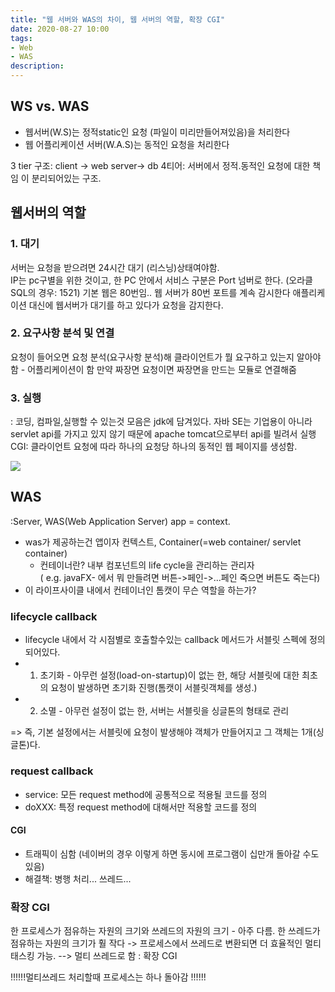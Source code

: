 ```yaml
---
title: "웹 서버와 WAS의 차이, 웹 서버의 역할, 확장 CGI"
date: 2020-08-27 10:00
tags:
- Web
- WAS
description: 
---
```


## WS vs. WAS

- 웹서버(W.S)는 정적static인 요청 (파일이 미리만들어져있음)을 처리한다
- 웹 어플리케이션 서버(W.A.S)는 동적인 요청을 처리한다

3 tier 구조: client -> web server-> db
4티어: 서버에서 정적.동적인 요청에 대한 책임 이 분리되어있는 구조.

## 웹서버의 역할

### 1. 대기

서버는 요청을 받으려면 24시간 대기 (리스닝)상태여야함.  
IP는 pc구별을 위한 것이고, 한 PC 안에서 서비스 구분은 Port 넘버로 한다. (오라클 SQL의 경우: 1521)
기본 웹은 80번임.. 웹 서버가 80번 포트를 계속 감시한다
애플리케이션 대신에 웹서버가 대기를 하고 있다가 요청을 감지한다.

### 2. 요구사항 분석 및 연결

요청이 들어오면 요청 분석(요구사항 분석)해 클라이언트가 뭘 요구하고 있는지 알아야함 - 어플리케이션이 함
만약 짜장면 요청이면 짜장면을 만드는 모듈로 연결해줌

### 3. 실행

: 코딩, 컴파일,실행할 수 있는것 모음은 jdk에 담겨있다. 자바 SE는 기업용이 아니라 servlet api를 가지고 있지 않기 때문에 apache tomcat으로부터 api를 빌려서 실행  
CGI: 클라이언트 요청에 따라 하나의 요청당 하나의 동적인 웹 페이지를 생성함.  

![](https://img1.daumcdn.net/thumb/R1280x0/?scode=mtistory2&fname=https%3A%2F%2Fblog.kakaocdn.net%2Fdn%2FbNzqkt%2FbtqHjrvGsIl%2FszkOSSF10gv1zlvbcRBEH1%2Fimg.png)

## WAS

:Server, WAS(Web Application Server) app = context.

- was가 제공하는건 앱이자 컨텍스트, Container(=web container/ servlet container)
  - 컨테이너란? 내부 컴포넌트의 life cycle을 관리하는 관리자  
       ( e.g. javaFX- 에서 뭐 만들려면 버튼->페인->...페인 죽으면 버튼도 죽는다)  
- 이 라이프사이클 내에서 컨테이너인 톰캣이 무슨 역할을 하는가?

### lifecycle callback

- lifecycle 내에서 각 시점별로 호출할수있는 callback 메서드가 서블릿 스펙에 정의되어있다.
- 1) 초기화 - 아무런 설정(load-on-startup)이 없는 한, 해당 서블릿에 대한 최초의 요청이 발생하면 초기화 진행(톰캣이 서블릿객체를 생성.)
- 2) 소멸 - 아무런 설정이 없는 한, 서버는 서블릿을 싱글톤의 형태로 관리

=> 즉, 기본 설정에서는 서블릿에 요청이 발생해야 객체가 만들어지고 그 객체는 1개(싱글톤)다.

### request callback

- service: 모든 request method에 공통적으로 적용될 코드를 정의
- doXXX: 특정 request method에 대해서만 적용할 코드를 정의

#### CGI

- 트래픽이 심함 (네이버의 경우 이렇게 하면 동시에 프로그램이 십만개 돌아갈 수도 있음)
- 해결책: 병행 처리... 쓰레드...

### 확장 CGI

한 프로세스가 점유하는 자원의 크기와 쓰레드의 자원의 크기 - 아주 다름.
한 쓰레드가 점유하는 자원의 크기가 훨 작다 -> 프로세스에서 쓰레드로 변환되면 더 효율적인 멀티태스킹 가능.
--> 멀티 쓰레드로 함 : 확장 CGI

!!!!!!멀티쓰레드 처리할때 프로세스는 하나 돌아감 !!!!!!
